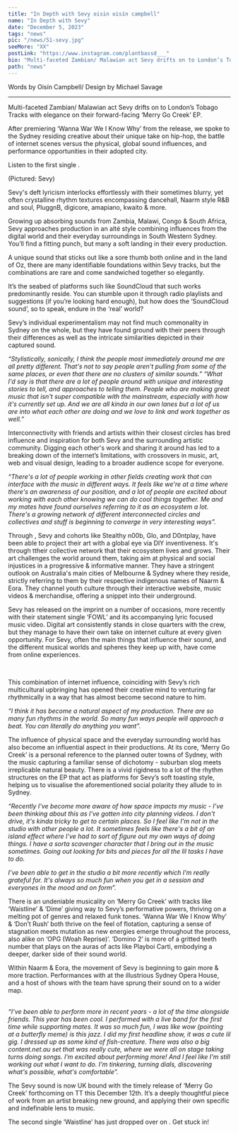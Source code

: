---
title: "In Depth with Sevy oisin oisín campbell"
name: "In Depth with Sevy"
date: "December 5, 2023"
tags: "news"
pic: "/news/51-sevy.jpg"
seeMore: "XX"
postLink: "https://www.instagram.com/plantbassd___"
bio: "Multi-faceted Zambian/ Malawian act Sevy drifts on to London’s Tobago Tracks with elegance on their forward-facing ‘Merry Go Creek’ EP."
path: "news"
---

<p className="smallText">Words by Oisín Campbell/ Design by Michael Savage</p>

<hr />

Multi-faceted Zambian/ Malawian act Sevy drifts on to London’s Tobago Tracks with elegance on their forward-facing ‘Merry Go Creek’ EP.

After premiering ‘Wanna War We I Know Why’ from the release, we spoke to the Sydney residing creative about their unique take on hip-hop, the battle of internet scenes versus the physical, global sound influences, and performance opportunities in their adopted city.

Listen to the first single <HoverLink url="https://soundcloud.com/plantbassddjs/premiere-sevy-wanna-war-we-i-know-why-tt" name="here" external />.

<Picture src="/news/51-sevy-sitting.png" alt="Pictured: Sevy" size={1200} withSubtitle />
<p className="smallText">(Pictured: Sevy)</p>

Sevy's deft lyricism interlocks effortlessly with their sometimes blurry, yet often crystalline rhythm textures encompassing dancehall, Naarm style R&B and soul, PluggnB, digicore, amapiano, kwaito & more.

Growing up absorbing sounds from Zambia, Malawi, Congo & South Africa, Sevy approaches production in an alté style combining influences from the digital world and their everyday surroundings in South Western Sydney. You’ll find a fitting punch, but many a soft landing in their every production.

A unique sound that sticks out like a sore thumb both online and in the land of Oz, there are many identifiable foundations within Sevy tracks, but the combinations are rare and come sandwiched together so elegantly.

It’s the seabed of platforms such like SoundCloud that such works predominantly reside. You can stumble upon it through radio playlists and suggestions (if you’re looking hard enough), but how does the ‘SoundCloud sound’, so to speak, endure in the ‘real’ world?

Sevy’s individual experimentalism may not find much commonality in Sydney on the whole, but they have found ground with their peers through their differences as well as the intricate similarities depicted in their captured sound.

<i>
  “Stylistically, sonically, I think the people most immediately around me are all pretty different.
  That's not to say people aren't pulling from some of the same places, or even that there are no
  clusters of similar sounds.”
</i>

<i>
  “What I'd say is that there are a lot of people around with unique and interesting stories to
  tell, and approaches to telling them. People who are making great music that isn't super
  compatible with the mainstream, especially with how it's currently set up. And we are all kinda in
  our own lanes but a lot of us are into what each other are doing and we love to link and work
  together as well.”
</i>

<Picture src="/news/51-sevy-leaning.png" alt="Sevy leaning" size={1200} />

Interconnectivity with friends and artists within their closest circles has bred influence and inspiration for both Sevy and the surrounding artistic community. Digging each other's work and sharing it around has led to a breaking down of the internet’s limitations, with crossovers in music, art, web and visual design, leading to a broader audience scope for everyone.

<i>
  “There's a lot of people working in other fields creating work that can interface with the music
  in different ways. It feels like we're at a time where there's an awareness of our position, and a
  lot of people are excited about working with each other knowing we can do cool things together. Me
  and my mates have found ourselves referring to it as an ecosystem a lot. There's a growing network
  of different interconnected circles and collectives and stuff is beginning to converge in very
  interesting ways”.
</i>

Through <HoverLink url="https://content.net.au/" name="CONTENT.NET.AU" external />, Sevy and cohorts like Stealthy n00b, Glo, and D0ntplay, have been able to project their art with a global eye via DIY inventiveness. It's through ttheir collective network that their ecosystem lives and grows. Their art challenges the world around them, taking aim at physical and social injustices in a progressive & informative manner. They have a stringent outlook on Australia's main cities of Melbourne & Sydney where they reside, strictly referring to them by their respective indigenous names of Naarm & Eora. They channel youth culture through their interactive website, music videos & merchandise, offering a snippet into their underground.

<Picture src="/news/51-content.png" alt="Content NET AU cover" size={1200} />

Sevy has released on the imprint on a number of occasions, more recently with their statement single ‘FOWL’ and its accompanying lyric focused music video. Digital art consistently stands in close quarters with the crew, but they manage to have their own take on internet culture at every given opportunity. For Sevy, often the main things that influence their sound, and the different musical worlds and spheres they keep up with, have come from online experiences.

<YouTube url="https://www.youtube.com/watch?v=apMEERSJjf0" height="500px" />
<br />

This combination of internet influence, coinciding with Sevy’s rich multicultural upbringing has opened their creative mind to venturing far rhythmically in a way that has almost become second nature to him.

<i>
  “I think it has become a natural aspect of my production. There are so many fun rhythms in the
  world. So many fun ways people will approach a beat. You can literally do anything you want”.
</i>

The influence of physical space and the everyday surrounding world has also become an influential aspect in their productions. At its core, ‘Merry Go Creek’ is a personal reference to the planned outer towns of Sydney, with the music capturing a familiar sense of dichotomy - suburban slog meets irreplicable natural beauty. There is a vivid rigidness to a lot of the rhythm structures on the EP that act as platforms for Sevy’s soft toasting style, helping us to visualise the aforementioned social polarity they allude to in Sydney.

<i>
  “Recently I've become more aware of how space impacts my music - I've been thinking about this as
  I've gotten into city planning videos. I don't drive, it's kinda tricky to get to certain places.
  So I feel like I'm not in the studio with other people a lot. It sometimes feels like there's a
  bit of an island effect where I've had to sort of figure out my own ways of doing things. I have a
  sorta scavenger character that I bring out in the music sometimes. Going out looking for bits and
  pieces for all the lil tasks I have to do.

I’ve been able to get in the studio a bit more recently which I'm really grateful for. It's always so
much fun when you get in a session and everyones in the mood and on form”.

</i>

There is an undeniable musicality on ‘Merry Go Creek’ with tracks like ‘Waistline’ & ‘Dime’ giving way to Sevy’s performative powers, thriving on a melting pot of genres and relaxed funk tones. ‘Wanna War We I Know Why’ & ‘Don’t Rush’ both thrive on the feel of flotation, capturing a sense of stagnation meets mutation as new energies emerge throughout the process, also alike on ‘OPG (Woah Reprise)’. ‘Domino 2’ is more of a gritted teeth number that plays on the auras of acts like Playboi Carti, embodying a deeper, darker side of their sound world.

Within Naarm & Eora, the movement of Sevy is beginning to gain more & more traction. Performances with <HoverLink url="https://trackwork.bandcamp.com/" name="TRACKWORK" external /> at the illustrious Sydney Opera House, and a host of shows with the <HoverLink url="https://content.net.au/" name="CONTENT.NET.AU" external /> team have sprung their sound on to a wider map.

<YouTube url="https://www.youtube.com/watch?v=PDTJikhwubg&t=9s" height="500px" />
<br />

<i>
  “I’ve been able to perform more in recent years - a lot of the time alongside friends. This year
  has been cool. I performed with a live band for the first time while supporting mates. It was so
  much fun, I was like wow (pointing at a butterfly meme) is this jazz. I did my first headline
  show, it was a cute lil gig. I dressed up as some kind of fish-creature. There was also a big
  content.net.au set that was really cute, where we were all on stage taking turns doing songs. I’m
  excited about performing more! And I feel like I'm still working out what I want to do. I'm
  tinkering, turning dials, discovering what's possible, what's comfortable”.
</i>

The Sevy sound is now UK bound with the timely release of ‘Merry Go Creek’ forthcoming on TT this December 12th. It’s a deeply thoughtful piece of work from an artist breaking new ground, and applying their own specific and indefinable lens to music.

The second single ‘Waistline’ has just dropped over on <HoverLink url="https://soundcloud.com/offline-meeting-point" name="offline meeting point" external />. Get stuck in!
